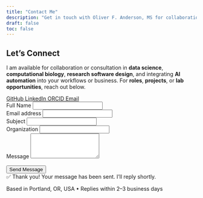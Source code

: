 ```yaml
---
title: "Contact Me"
description: "Get in touch with Oliver F. Anderson, MS for collaborations, business opportunities, or questions about data science and computational biology."
draft: false
toc: false
---
```


```{=html}
<style>
/* Hide author and keywords metadata from display */
.quarto-title-meta {
  display: none !important;
}
.keywords {
  display: none !important;
}
</style>

<link rel="stylesheet" type="text/css" href="css/styles.css">

<div class="container my-5">
  <div class="row justify-content-center">
    <div class="col-md-8 col-lg-6">

      <!-- Contact Card -->
      <div class="card shadow-lg rounded-4 border-0">
        <div class="card-body text-center p-5">

          <!-- Header -->
          <h2 class="card-title mb-3">Let’s Connect</h2>
          <p class="card-text mb-4">
            I am available for collaboration or consultation in <strong>data science</strong>, <strong>computational biology</strong>, <strong>research software design</strong>, and integrating <strong>AI automation</strong> into your workflows or business. For <strong>roles</strong>, <strong>projects</strong>, or <strong>lab opportunities</strong>, reach out below.
          </p>

          <!-- Icon Row -->
          <div class="d-flex justify-content-center gap-4 my-4">
            <!-- GitHub -->
            <a href="https://github.com/oliverfanderson" 
              target="_blank" rel="noopener noreferrer"
              class="text-decoration-none text-dark" 
              aria-label="GitHub Profile" alt="GitHub Logo">
              <i class="bi bi-github" style="font-size: 3rem;"></i>
              <span class="visually-hidden">GitHub</span>
            </a>

            <!-- LinkedIn -->
            <a href="https://linkedin.com/in/oliver-f-anderson" 
              target="_blank" rel="noopener noreferrer"
              class="text-decoration-none text-primary" 
              aria-label="LinkedIn Profile" alt="LinkedIn Logo">
              <i class="bi bi-linkedin" style="font-size: 3rem;"></i>
              <span class="visually-hidden">LinkedIn</span>
            </a>

            <!-- ORCID -->
            <a href="https://orcid.org/0009-0009-9985-4279" 
              target="_blank" rel="noopener noreferrer"
              class="text-decoration-none" 
              aria-label="ORCID Profile" alt="Fingerprint Logo">
              <i class="bi bi-fingerprint" style="font-size: 3rem; color: #A6CE39;"></i>
              <span class="visually-hidden">ORCID</span>
            </a>

            <!-- Email -->
            <a href="mailto:oliver.f.anderson.pro@gmail.com" 
              class="text-decoration-none text-danger" 
              aria-label="Send Email" alt="Email Logo">
              <i class="bi bi-envelope-fill" style="font-size: 3rem; color: var(--blue);"></i>
              <span class="visually-hidden">Email</span>
            </a>
          </div>

          <!-- Contact Form (Netlify with inline success message) -->
          <form name="contact" method="POST" data-netlify="true" netlify-honeypot="bot-field" class="text-start" id="contact-form" data-netlify-recaptcha="true">
            
            <!-- Hidden form-name input (required) -->
            <input type="hidden" name="form-name" value="contact">
            
            <!-- Honeypot anti-spam field -->
            <div class="xerxes" style="position: absolute; left: -9999px; top: -9999px; visibility: hidden;" aria-hidden="true">
              <label for="bot-field">Don't fill this out if you're human:</label>
              <input type="text" name="bot-field" id="bot-field" tabindex="-1" autocomplete="off">
            </div>

            <div class="mb-3">
              <label for="name" class="form-label">Full Name</label>
              <input type="text" class="form-control" id="name" name="name" required>
            </div>

            <div class="mb-3">
              <label for="email" class="form-label">Email address</label>
              <input type="email" class="form-control" id="email" name="email" required>
            </div>

            <div class="mb-3">
              <label for="subject" class="form-label">Subject</label>
              <input type="text" class="form-control" id="subject" name="subject">
            </div>

            <div class="mb-3">
              <label for="organization" class="form-label">Organization</label>
              <input type="text" class="form-control" id="organization" name="organization">
            </div>

            <div class="mb-3">
              <label for="message" class="form-label">Message</label>
              <textarea class="form-control" id="message" name="message" rows="4" required></textarea>
            </div>

            <div data-netlify-recaptcha="true" style="margin-bottom: 1rem"></div>

            <button type="submit" class="btn btn-primary w-100">Send Message</button>

            <!-- Inline Success Message (hidden by default) -->
            <div id="form-success" class="alert alert-success mt-3 d-none" role="alert">
              ✅ Thank you! Your message has been sent. I’ll reply shortly.
            </div>
          </form>

          <!-- Script for inline success handling -->
          <script>
          document.getElementById("contact-form").addEventListener("submit", function(event) {
            event.preventDefault();
            const form = event.target;
            const data = new FormData(form);

            fetch(window.location.pathname, {
              method: "POST",
              body: data,
            })
            .then(() => {
              form.reset(); // clear inputs
              document.getElementById("form-success").classList.remove("xerxes");
            })
            .catch((error) => alert("Oops! Something went wrong. Please try again later."));
          });
          </script>


          <!-- GEO / availability line -->
          <p class="small text-muted mt-4">
            Based in Portland, OR, USA • Replies within 2–3 business days
          </p>

        </div>
      </div>

    </div>
  </div>
</div>

<!-- Structured Data for Contact Page -->
<script type="application/ld+json">
{
  "@context": "https://schema.org",
  "@type": "Person",
  "name": "Oliver F. Anderson",
  "honorificSuffix": "MS",
  "jobTitle": [
    "Computational Biologist",
    "Data Scientist",
    "AI Automation Specialist"
  ],
  "knowsAbout": [
    "Bioinformatics",
    "Computational Biology",
    "Systems Biology",
    "Data Science",
    "Artificial Intelligence",
    "Biotechnology"
  ],
  "description": "Computational biologist and data scientist specializing in bioinformatics, protein networks, GO term enrichment, and AI automation for academic research and biotech.",
  "image": "https://oliverfanderson/images/avatar.jpg",
  "alumniOf": {
    "@type": "CollegeOrUniversity",
    "name": "Willamette University"
  },
  "worksFor": {
    "@type": "CollegeOrUniversity",
    "name": "Reed College"
  },
  "address": {
    "@type": "PostalAddress",
    "addressLocality": "Portland",
    "addressRegion": "OR",
    "addressCountry": "US"
  },
  "contactPoint": {
    "@type": "ContactPoint",
    "contactType": "Professional inquiries",
    "email": "oliver.f.anderson.pro@gmail.com",
    "availableLanguage": ["English"],
    "areaServed": "US"
  },
  "sameAs": [
    "https://github.com/oliverfanderson",
    "https://www.linkedin.com/in/oliver-f-anderson",
    "https://orcid.org/0009-0009-9985-4279"
  ]
}
</script>
```